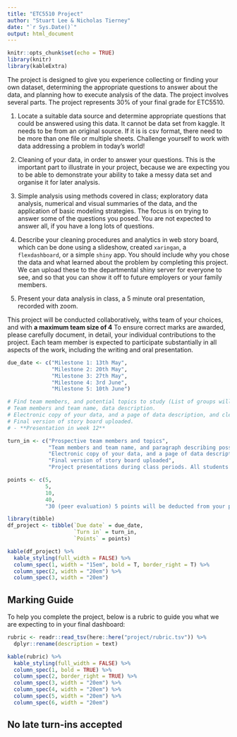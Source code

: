 ```yaml
---
title: "ETC5510 Project"
author: "Stuart Lee & Nicholas Tierney"
date: "`r Sys.Date()`"
output: html_document
---
```


```r
knitr::opts_chunk$set(echo = TRUE)
library(knitr)
library(kableExtra)
```

The project is designed to give you experience collecting or finding your own dataset, determining the
appropriate questions to answer about the data, and planning how to execute analysis of the data.  The project involves several parts. The project represents 30\% of your final grade for ETC5510.

1. Locate a suitable data source and determine appropriate questions that could be answered using this data. It cannot be data set from kaggle. It needs to be from an original source. If it is is csv format, there need to be more than one file or multiple sheets. Challenge yourself to work with data addressing a problem in today's world!

2. Cleaning of your data, in order to answer your questions. This is the important part to illustrate in your project, because we are expecting you to be able to demonstrate your ability to take a messy data set and organise it for later analysis.

3. Simple analysis using methods covered in class; exploratory data analysis, numerical and visual summaries of the data, and the application of basic modeling strategies. The focus is on trying to answer some of the questions you posed. You are not expected to answer all, if you have a long lots of questions. 

4. Describe your cleaning procedures and analytics in web story board, which can be done using a slideshow, created `xaringan`, a `flexdashboard`, or a simple `shiny` app. You  should include why you chose the data and what learned about the problem by completing this project. We can upload these to the departmental shiny server for everyone to see, and so that you can show it off to future employers or your family members.

5.  Present your data analysis in class, a 5 minute oral presentation, recorded with zoom.

This project will be conducted collaboratively, withs team of your choices, and with  **a maximum team size of 4** To ensure correct marks are awarded, please carefully document, in detail, your individual contributions to the project. Each team member is expected to participate substantially in all aspects of the work, including the writing and oral presentation.

```r
due_date <- c("Milestone 1: 13th May",
              "Milestone 2: 20th May", 
              "Milestone 3: 27th May",
              "Milestone 4: 3rd June",
              "Milestone 5: 10th June")

# Find team members, and potential topics to study (List of groups will be posted here)
# Team members and team name, data description.
# Electronic copy of your data, and a page of data description, and cleaning done, or needing to be done.
# Final version of story board uploaded. 
# - **Presentation in week 12**

turn_in <- c("Prospective team members and topics",
             "Team members and team name, and paragraph describing possible data sets, with links to the data sources.",
             "Electronic copy of your data, and a page of data description, and cleaning done, or needing to be done.",
             "Final version of story board uploaded",
             "Project presentations during class periods. All students are expected to attend, and points will be de- ducted for non-attendance.")

points <- c(5,
            5,
            10,
            40,
            "30 (peer evaluation) 5 points will be deducted from your presenta- tion score if you do not attend for the entire class, and 5 points if you skip the class where you did not present.")

library(tibble)
df_project <- tibble(`Due date` = due_date,
                     `Turn in` = turn_in,
                     `Points` = points)

```

```r
kable(df_project) %>%
  kable_styling(full_width = FALSE) %>%
  column_spec(1, width = "15em", bold = T, border_right = T) %>%
  column_spec(2, width = "20em") %>%
  column_spec(3, width = "20em")
```

## Marking Guide

To help you complete the project, below is a rubric to guide you what we
are expecting to in your final dashboard:

```r
rubric <- readr::read_tsv(here::here("project/rubric.tsv")) %>% 
  dplyr::rename(description = text)

kable(rubric) %>%
  kable_styling(full_width = FALSE) %>% 
  column_spec(1, bold = TRUE) %>% 
  column_spec(2, border_right = TRUE) %>% 
  column_spec(3, width = "20em") %>% 
  column_spec(4, width = "20em") %>% 
  column_spec(5, width = "20em") %>% 
  column_spec(6, width = "20em")
```

## No late turn-ins accepted

